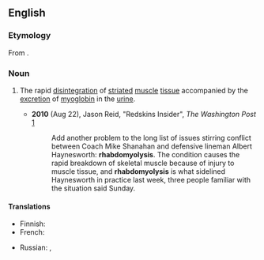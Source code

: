 ==English==
{{was wotd|2010|August|31}}
{{wikipedia}}

===Etymology===
From {{confix|rhabdo|myo-|lysis|lang=en}}.

===Noun===
{{en-noun|rhabdomyolyses}}

# {{lb|en|medicine}} The rapid [[disintegration]] of [[striated]] [[muscle]] [[tissue]] accompanied by the [[excretion]] of [[myoglobin]] in the [[urine]].
#* '''2010''' (Aug 22), Jason Reid, "Redskins Insider", ''The Washington Post'' [http://voices.washingtonpost.com/redskinsinsider/albert-haynesworth/rhabdomyolysis-sidelined-hayne.html]
#*: Add another problem to the long list of issues stirring conflict between Coach Mike Shanahan and defensive lineman Albert Haynesworth: '''rhabdomyolysis'''. The condition causes the rapid breakdown of skeletal muscle because of injury to muscle tissue, and '''rhabdomyolysis''' is what sidelined Haynesworth in practice last week, three people familiar with the situation said Sunday.

====Translations====
{{trans-top|the rapid disintegration of striated muscle tissue accompanied by the excretion of myoglobin in the urine}}
* Finnish: {{t|fi|rabdomyolyysi}}
* French: {{t+|fr|rhabdomyolyse}}
{{trans-mid}}
* Russian: {{t|ru|рабдомиолиз}}, {{t|ru|о́стрый некроз скелетных мышц}}
{{trans-bottom}}